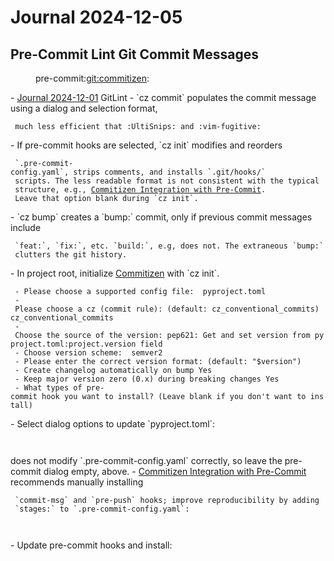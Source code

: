 = Journal 2024-12-05 =

== Pre-Commit Lint Git Commit Messages ==
:pre-commit:git:commitizen:

- [[/diary/2024-12-01#gitlint|Journal 2024-12-01]] GitLint
- `cz commit` populates the commit message using a dialog and selection format,
  much less efficient that :UltiSnips: and :vim-fugitive:
- If pre-commit hooks are selected, `cz init` modifies and reorders
  `.pre-commit-config.yaml`, strips comments, and installs `.git/hooks/`
  scripts. The less readable format is not consistent with the typical
  structure, e.g., [[https://commitizen-tools.github.io/commitizen/getting_started/#integration-with-pre-commit|Commitizen Integration with Pre-Commit]].
  Leave that option blank during `cz init`.
- `cz bump` creates a `bump:` commit, only if previous commit messages include
  `feat:`, `fix:`, etc. `build:`, e.g, does not. The extraneous `bump:`
  clutters the git history.
- In project root, initialize [[https://commitizen-tools.github.io/|Commitizen]] with `cz init`.
  - Please choose a supported config file:  pyproject.toml
  - Please choose a cz (commit rule): (default: cz_conventional_commits) cz_conventional_commits
  - Choose the source of the version: pep621: Get and set version from pyproject.toml:project.version field
  - Choose version scheme:  semver2
  - Please enter the correct version format: (default: "$version")
  - Create changelog automatically on bump Yes
  - Keep major version zero (0.x) during breaking changes Yes
  - What types of pre-commit hook you want to install? (Leave blank if you don't want to install)
- Select dialog options to update `pyproject.toml`:

  {{{toml
  [tool.commitizen]
  name = "cz_conventional_commits"
  tag_format = "$version"
  version_scheme = "semver2"
  version_provider = "scm"
  update_changelog_on_bump = true
  major_version_zero = true
  }}}

does not modify `.pre-commit-config.yaml` correctly, so leave the pre-commit dialog empty, above.
- [[https://commitizen-tools.github.io/commitizen/getting_started/#integration-with-pre-commit|Commitizen Integration with Pre-Commit]] recommends manually installing
  `commit-msg` and `pre-push` hooks; improve reproducibility by adding
  `stages:` to `.pre-commit-config.yaml`:

  {{{yaml
  # Commitzen
  - repo: https://github.com/commitizen-tools/commitizen
    rev: v4.0.0
    hooks:
      - id: commitizen
        stages:
          - commit-msg
      - id: commitizen-branch
        stages:
          - pre-push
  }}}

- Update pre-commit hooks and install:

  {{{bash
  pre-commit autoupdate
  pre-commit install --install-hooks
  }}}
